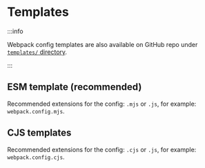 
# Templates

:::info

Webpack config templates are also available on GitHub repo under [`templates/` directory](https://github.com/callstack/repack/tree/main/templates).

:::

## ESM template (recommended)

Recommended extensions for the config: `.mjs` or `.js`, for example: `webpack.config.mjs`.

## CJS templates

Recommended extensions for the config: `.cjs` or `.js`, for example: `webpack.config.cjs`.
